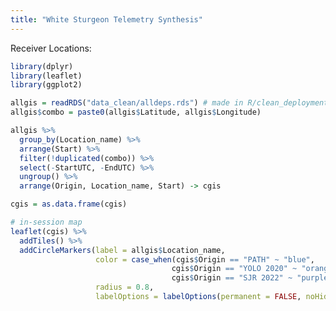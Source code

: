 ```yaml
---
title: "White Sturgeon Telemetry Synthesis"
---
```


Receiver Locations:

```r

library(dplyr)
library(leaflet)
library(ggplot2)

allgis = readRDS("data_clean/alldeps.rds") # made in R/clean_deployments.R
allgis$combo = paste0(allgis$Latitude, allgis$Longitude)

allgis %>% 
  group_by(Location_name) %>% 
  arrange(Start) %>% 
  filter(!duplicated(combo)) %>% 
  select(-StartUTC, -EndUTC) %>% 
  ungroup() %>% 
  arrange(Origin, Location_name, Start) -> cgis

cgis = as.data.frame(cgis)

# in-session map
leaflet(cgis) %>% 
  addTiles() %>% 
  addCircleMarkers(label = allgis$Location_name, 
                   color = case_when(cgis$Origin == "PATH" ~ "blue", 
                                    cgis$Origin == "YOLO 2020" ~ "orange",
                                    cgis$Origin == "SJR 2022" ~ "purple"),
                   radius = 0.8,
                   labelOptions = labelOptions(permanent = FALSE, noHide = FALSE)) 


```


